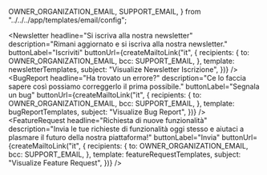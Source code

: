 
  OWNER_ORGANIZATION_EMAIL,
  SUPPORT_EMAIL,
} from "../../../app/templates/email/config";


<Intro
  title="Visualizza i dati aperti dell’amministrazione pubblica svizzera"
  teaser="Crea ed incorpora visualizzazioni partendo dai dataset forniti dal servizio LINDAS (Linked Data)."
  buttonLabel="Crea una visualizzazione"
/>
<Tutorial
  headline="Visualizza i dati in solo pochi passaggi…"
  step1="Seleziona un dataset"
  step2="Aggiusta la visualizzazione"
  step3="Condividi & incorpora"
/>
<Examples
  headline="Ottieni il massimo da questo strumento…"
  example1Headline="Crea delle visualizzazioni eleganti"
  example1Description="Scegli tra i numerosi tipi di grafici e configurali in base alle tue esigenze."
  example2Headline="Personalizzale come desideri"
  example2Description="Grazie ai filtri personalizzati e alle opzioni di selezione dei dati, è possibile visualizzare anche problemi complessi."
/>
<Contribute
  headline="Vuoi visualizzare i tuoi dati?"
  description="Scopri come integrare i tuoi dati nel servizio LINDAS (Linked Data)."
  buttonLabel="Scopri come farlo"
  buttonUrl="https://lindas.admin.ch/?lang=it"
/>
<Newsletter
  headline="Si iscriva alla nostra newsletter"
  description="Rimani aggiornato e si iscriva alla nostra newsletter."
  buttonLabel="Iscriviti"
  buttonUrl={createMailtoLink("it", {
    recipients: {
      to: OWNER_ORGANIZATION_EMAIL,
      bcc: SUPPORT_EMAIL,
    },
    template: newsletterTemplates,
    subject: "Visualize Newsletter Iscrizione",
  })}
/>
<BugReport
  headline="Ha trovato un errore?"
  description="Ce lo faccia sapere così possiamo correggerlo il prima possibile."
  buttonLabel="Segnala un bug"
  buttonUrl={createMailtoLink("it", {
    recipients: {
      to: OWNER_ORGANIZATION_EMAIL,
      bcc: SUPPORT_EMAIL,
    },
    template: bugReportTemplates,
    subject: "Visualize Bug Report",
  })}
/>
<FeatureRequest
  headline="Richiesta di nuove funzionalità"
  description="Invia le tue richieste di funzionalità oggi stesso e aiutaci a plasmare il futuro della nostra piattaforma!"
  buttonLabel="Invia"
  buttonUrl={createMailtoLink("it", {
    recipients: {
      to: OWNER_ORGANIZATION_EMAIL,
      bcc: SUPPORT_EMAIL,
    },
    template: featureRequestTemplates,
    subject: "Visualize Feature Request",
  })}
/>
